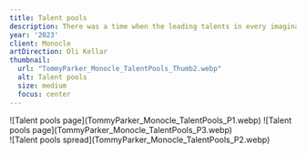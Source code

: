 ```yaml
---
title: Talent pools
description: There was a time when the leading talents in every imaginable discipline were concentrated in the same big-ticket locations. No longer. From Utah to Thailand, workers at the top of their fields are putting enterprising places on the map.
year: '2023'
client: Monocle
artDirection: Oli Kellar
thumbnail:
  url: "TommyParker_Monocle_TalentPools_Thumb2.webp"
  alt: Talent pools
  size: medium
  focus: center
---
```


<div class="sm-img">
  ![Talent pools page](TommyParker_Monocle_TalentPools_P1.webp)
  ![Talent pools page](TommyParker_Monocle_TalentPools_P3.webp)
</div>

<div class="lg-img sticky-below-nav">
  ![Talent pools spread](TommyParker_Monocle_TalentPools_P2.webp)
</div>